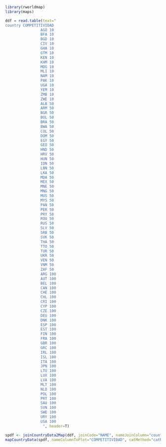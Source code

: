 ```r
library(rworldmap)
library(maps)

ddf = read.table(text="
country COMPETITIVIDAD
                AGO 10
                BFA 10
                BGD 10
                CIV 10
                GHA 10
                GTM 10
                KEN 10
                KHM 10
                MDG 10
                MLI 10
                NAM 10
                PAK 10
                UGA 10
                YEM 10
                ZMB 10
                ZWE 10
                ALB 50
                ARM 50
                BGR 50
                BOL 50
                BRA 50
                BWA 50
                COL 50
                DOM 50
                EGY 50
                GEO 50
                HND 50
                HRV 50
                HUN 50
                IDN 50
                LBN 50
                LKA 50
                MDA 50
                MEX 50
                MNE 50
                MNG 50
                MUS 50
                MYS 50
                PAN 50
                PER 50
                PRY 50
                ROU 50
                RUS 50
                SLV 50
                SRB 50
                SVK 50
                THA 50
                TTO 50
                TUR 50
                UKR 50
                VEN 50
                VNM 50
                ZAF 50
                ARG 100
                AUT 100
                BEL 100
                CAN 100
                CHE 100
                CHL 100
                CRI 100
                CYP 100
                CZE 100
                DEU 100
                DNK 100
                ESP 100
                EST 100
                FIN 100
                FRA 100
                GBR 100
                GRC 100
                IRL 100
                ISL 100
                ITA 100
                JPN 100
                LTU 100
                LUX 100
                LVA 100
                MLT 100
                NLD 100
                POL 100
                PRT 100
                SAU 100
                SVN 100
                SWE 100
                URY 100
                USA 100
                 ", header=T)

spdf <- joinCountryData2Map(ddf, joinCode="NAME", nameJoinColumn="country")
mapCountryData(spdf, nameColumnToPlot="COMPETITIVIDAD", catMethod="catMethod") 
```